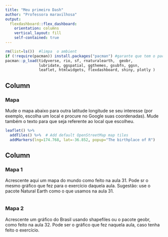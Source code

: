 ```yaml
---
title: "Meu primeiro Dash"
author: "Professora maravilhosa"
output: 
  flexdashboard::flex_dashboard:
    orientation: columns
    vertical_layout: fill
    self-contained: true
---
```


```r
rm(list=ls())  #limpa  o ambient
if (!require(pacman)) install.packages("pacman") #garante que tem o pacman
pacman::p_load(tidyverse, rio, sf, rnaturalearth,  geobr,
               lubridate, ggspatial, ggthemes, gsubfn, ggsn,
               leaflet, htmlwidgets, flexdashboard, shiny, plotly ) 
```

Column {data-width=650}
-----------------------------------------------------------------------

### Mapa

Mude o mapa abaixo para outra latitude longitude se seu interesse (por exemplo, escolha um local e procure no Google suas coordenadas). Mude também o texto para que seja referente ao local que escolheu. 
```r
leaflet() %>%
  addTiles() %>%  # Add default OpenStreetMap map tiles
  addMarkers(lng=174.768, lat=-36.852, popup="The birthplace of R")

```

Column {data-width=350}
-----------------------------------------------------------------------

### Mapa 1

Acrescente aqui um mapa do mundo como feito na aula 31. Pode sr o mesmo gráfico que fez para o exercício daquela aula. Sugestão: use o pacote Natural Earth como o que usamos na aula 31. 

```r

```

### Mapa 2

Acrescente um gráfico do Brasil usando shapefiles ou o pacote geobr, como feito na aula 32. Pode ser o gráfico que fez naquela aula, caso tenha feito o exercício. 

```r

```

